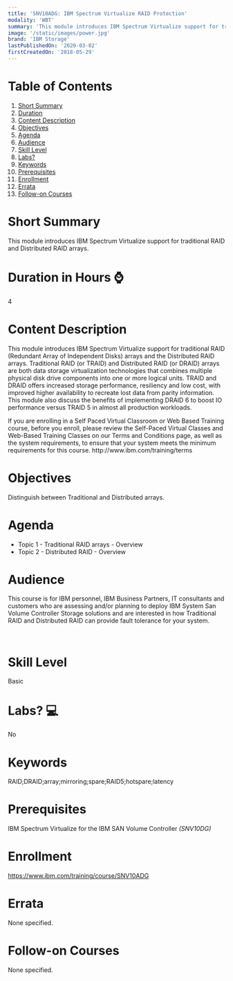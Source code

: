 ```yaml
---
title: 'SNV10ADG: IBM Spectrum Virtualize RAID Protection'
modality: 'WBT'
summary: 'This module introduces IBM Spectrum Virtualize support for traditional RAID and Distributed RAID arrays.'
image: '/static/images/power.jpg'
brand: 'IBM Storage'
lastPublishedOn: '2020-03-02'
firstCreatedOn: '2018-05-29'
---
```

# Table of Contents
1.  [Short Summary](#short-summary)
2.  [Duration](#duration-in-hours-)
3.  [Content Description](#content-description)
4.  [Objectives](#objectives)
5.  [Agenda](#agenda)
6.  [Audience](#audience)
7.  [Skill Level](#skill-level)
8.  [Labs?](#labs-)
9.  [Keywords](#keywords)
10. [Prerequisites](#prerequisites)
11. [Enrollment](#enrollment)
12. [Errata](#errata)
13. [Follow-on Courses](#follow-on-courses)

# Short Summary
This module introduces IBM Spectrum Virtualize support for traditional RAID and Distributed RAID arrays.

# Duration in Hours ⌚
4

# Content Description
<p>This module introduces IBM Spectrum Virtualize support for traditional RAID (Redundant Array of Independent Disks) arrays and the Distributed RAID arrays. Traditional RAID (or TRAID) and Distributed RAID (or DRAID) arrays are both data storage virtualization technologies that combines multiple physical disk drive components into one or more logical units. TRAID and DRAID offers increased storage performance, resiliency and low cost, with improved higher availability to recreate lost data from parity information. This module also discuss the benefits of implementing DRAID 6 to boost IO performance versus TRAID 5 in almost all production workloads.</p>

<p>If you are enrolling in a Self Paced Virtual Classroom or Web Based Training course, before you enroll, please review the Self-Paced Virtual Classes and Web-Based Training Classes on our Terms and Conditions page, as well as the system requirements, to ensure that your system meets the minimum requirements for this course. http://www.ibm.com/training/terms</p>

# Objectives
<p>Distinguish between Traditional and Distributed arrays.</p>

# Agenda
<ul><li>Topic 1 - Traditional RAID arrays - Overview</li><li>Topic 2 - Distributed RAID - Overview</li></ul>

# Audience
<p>This course is for IBM personnel, IBM Business Partners, IT consultants and customers who are assessing and/or planning to deploy IBM System San Volume Controller Storage solutions and are interested in how Traditional RAID and Distributed RAID can provide fault tolerance for your system.</p>

<p>&nbsp;</p>

# Skill Level
Basic

# Labs? 💻
No

# Keywords
RAID;DRAID;array;mirroring;spare;RAID5;hotspare;latency

# Prerequisites
<p>IBM Spectrum Virtualize for the IBM SAN Volume Controller <em>(SNV10DG)</em></p>

# Enrollment
https://www.ibm.com/training/course/SNV10ADG

# Errata
None specified.

# Follow-on Courses
None specified.

